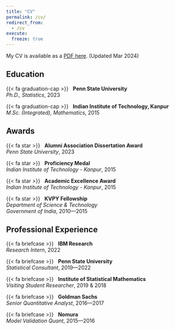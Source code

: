 ```yaml
---
title: "CV"
permalink: /cv/
redirect_from:
  - /cv
execute:
  freeze: true
---
```



My CV is available as a [PDF here](/files/cv.pdf). (Updated Mar 2024)


:::: {.grid}


::: {.g-col-12 .g-col-md-6 style="text-align: left;"}
## Education

{{< fa graduation-cap >}} &nbsp; [**Penn State University**]{} <br> _Ph.D., Statistics_,   2023

{{< fa graduation-cap >}} &nbsp; [**Indian Institute of Technology, Kanpur**]{} <br> _M.Sc. (Integrated), Mathematics_,   2015


## Awards

{{< fa star >}} &nbsp; **Alumni Association Dissertation Award** <br> _Penn State University_, 2023

<!-- {{< fa star >}} &nbsp; **Student Travel Award** <br> _Geometric Data Analysis, University of Chicago_, 2019 -->

{{< fa star >}} &nbsp; **Proficiency Medal** <br> _Indian Institute of Technology - Kanpur_, 2015

{{< fa star >}} &nbsp; **Academic Excellence Award** <br> _Indian Institute of Technology - Kanpur_, 2015

{{< fa star >}} &nbsp; **KVPY Fellowship** <br> _Department of Science & Technology_ <br> _Government of India_, 2010---2015
:::

::: {.g-col-12 .g-col-md-6 style="text-align: left;"}

## Professional Experience

{{< fa briefcase >}} &nbsp; **IBM Research** <br> _Research Intern_,   2022

{{< fa briefcase >}} &nbsp;  **Penn State University** <br> _Statistical Consultant_,   2019---2022

{{< fa briefcase >}} &nbsp; **Institute of Statistical Mathematics** <br> _Visiting Student Researcher_,  2019 & 2018

{{< fa briefcase >}} &nbsp; **Goldman Sachs** <br> _Senior Quantitative Analyst_,   2016---2017

{{< fa briefcase >}} &nbsp; **Nomura** <br>  _Model Validation Quant_,   2015---2016

:::




::::

<!-- 
---

#### Academic experience

{{< fa feather >}} &nbsp;  Graduate Research Assistant, Penn State University, July 2020 <br> [*Hamiltonian Monte Carlo for Multimodal Sampling.* Supervised by Hyungsuk Tak]{.small}

{{< fa feather >}} &nbsp;  Graduate Research Assistant, Penn State University, June 2020 <br> [*Robust persistence diagrams using reproducing kernels.* Supervised by Bharath Sriperumbudur]{.small}

{{< fa feather >}} &nbsp;  Visiting researcher, Institute of Statistical Mathematics - Tokyo, 2019 <br> [*Robust persistence diagrams.* Hosted by Satoshi Kuriki & Kenji Fukumizu]{.small}

{{< fa feather >}} &nbsp;  Visiting researcher, Institute of Statistical Mathematics - Tokyo, 2018 <br> [*Statistical inference from Betti numbers.* Hosted by Satoshi Kuriki & Kenji Fukumizu]{.small}


---

#### Skills

{{< fa terminal >}} Programming &nbsp; `Julia, R, Python, C/C++, MATLAB, SQL`

{{< fa earth-americas >}} Languages &nbsp; `English, Kannada, Hindi, French`

---

#### Leadership and Service

{{< fa hand-holding-heart >}} &nbsp; **Finance Convener**, Students' Senate, Indian Institute of Technology Kanpur

{{< fa hand-holding-heart >}} &nbsp; **Undergraduate Senator**, Indian Institute of Technology Kanpur -->